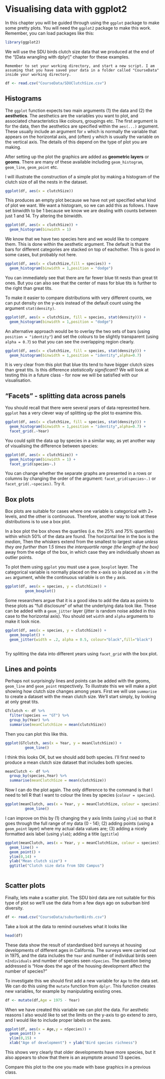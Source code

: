 # Visualising data with ggplot2


In this chapter you will be guided through using the `ggplot` package to make some pretty plots. You will need the `ggplot2` package to make this work. Remember, you can load packages like this:


```r
library(ggplot2)
```

We will use the SDU birds clutch size data that we produced at the end of the "[Data wrangling with dplyr]" chapter for these examples.


```block
Remember to set your working directory, and start a new script. I am assuming that you have saved your data in a folder called "CourseData" inside your working directory. 
```

```r
df <- read.csv("CourseData/SDUClutchSize.csv")
```

## Histograms

The `ggplot` function expects two main arguments (1) the data and (2) the **aesthetics**. The aesthetics are the variables you want to plot, and associated characteristics like colours, groupings etc. The first argument is for the data, then the aesthetics are specified within the `aes(...)` argument. These usually include an argument for `x` which is normally the variable that appears on the horizontal axis, and (often) `y` which is usually the variable on the vertical axis. The details of this depend on the type of plot you are making.

After setting up the plot the graphics are added as **geometric layers** or **geoms**. There are many of these available including `geom_histogram`, `geom_line`, `geom_point` etc.

I will illustrate the construction of a simple plot by making a histogram of the clutch size of all the nests in the dataset.

```r
ggplot(df, aes(x = clutchSize))
```

This produces an empty plot because we have not yet specified what kind of plot we want. We want a histogram, so we can add this as follows. I have set binwidth to be 1 because we know we are dealing with counts between just 1 and 14. Try altering the binwidth.

```r
ggplot(df, aes(x = clutchSize)) +
  geom_histogram(binwidth = 1)
```
We know that we have two species here and we would like to compare them. This is done within the aesthetic argument. The default is that the bars for different categories are stacked on top of eachother. This is good in some cases, but probably not here.

```r
ggplot(df, aes(x = clutchSize,fill = species)) +
  geom_histogram(binwidth = 1,position = "dodge")
```

You can immediately see that there are far fewer blue tit nests than great tit ones. But you can also see that the center of mass for blue tits is further to the right than great tits.

To make it easier to compare distributions with very different counts, we can put density on the y-axis instead of the default count using the argument `stat(density)`.


```r
ggplot(df, aes(x = clutchSize, fill = species, stat(density))) +
  geom_histogram(binwidth = 1,position = "dodge")
```

An alternative approach would be to overlay the two sets of bars (using `position = "identity"`) and set the colours to be slightly transparent (using `alpha = 0.7`) so that you can see the overlapping region clearly. 

```r
ggplot(df, aes(x = clutchSize, fill = species, stat(density))) +
  geom_histogram(binwidth = 1,position = "identity",alpha=0.7)
```

It is very clear from this plot that blue tits tend to have bigger clutch sizes than great tits. Is this difference *statistically significant*? We will look at testing this in a future class - for now we will be satisfied with our visualisation.

## "Facets" - splitting data across panels

You should recall that there were several years of data represnted here.
`ggplot` has a very clever way of splitting up the plot to examine this.

```r
ggplot(df, aes(x = clutchSize, fill = species, stat(density))) +
  geom_histogram(binwidth = 1,position = "identity",alpha=0.7) + 
  facet_grid(.~Year)
```

You could split the data up by species in a similar way, as yet another way of visualising the difference between species:

```r
ggplot(df, aes(x = clutchSize)) +
  geom_histogram(binwidth = 1) + 
  facet_grid(species~.)
```

You can change whether the separate graphs are presented in a rows or columns by changing the order of the argument: ` facet_grid(species~.)` or ` facet_grid(.~species)`. Try it.

## Box plots

Box plots are suitable for cases where one variable is categorical with 2+ levels, and the other is continuous. Therefore, another way to look at these distributions is to use a box plot.

In a box plot the box shows the quartiles (i.e. the 25% and 75% quantiles) within which 50% of the data are found. The horizontal line in the box is the *median*, Then the whiskers extend from the smallest to largest value *unless they are further than 1.5 times the interquartile range (the length of the box)* away from the edge of the box, in which case they are individually shown as outlier points.

To plot them using `ggplot` you must use a `geom_boxplot` layer. 
The categorical variable is normally placed on the x-axis so is placed as `x` in the `aes` argument, while the continuous variable is on the `y` axis.

```r
ggplot(df, aes(x = species, y = clutchSize)) +
         geom_boxplot()
```


Some researchers argue that it is a good idea to add the data as points to these plots as "full disclosure" of what the underlying data look like. These can be added with a `geom_jitter` layer (jitter is random noise added in this case to the horizontal axis). You should set `width` and `alpha` arguments to make it look nice.

```r
ggplot(df, aes(x = species, y = clutchSize)) +
  geom_boxplot() + 
  geom_jitter(width = .2, alpha = 0.5, colour="black",fill="black")
  
```


Try splitting the data into different years using `facet_grid` with the box plot.

## Lines and points

Perhaps not surprisingly lines and points can be added with the geoms, `geom_line` and `geom_point` respectively.
To illustrate this we will make a plot showing how clutch size changes among years.
First we will use `summarise` to create a dataset with the mean clutch size. We'll start simply, by looking at only great tits.


```r
GTclutch <- df %>% 
  filter(species == "GT") %>%
  group_by(Year) %>% 
  summarise(meanClutchSize = mean(clutchSize))
```

Then you can plot this like this.

```r
ggplot(GTclutch, aes(x = Year, y = meanClutchSize)) +
         geom_line()
```

I think this looks OK, but we should add both species. I'll first need to produce a mean clutch size dataset that includes both species.


```r
meanClutch <- df %>% 
  group_by(species,Year) %>% 
  summarise(meanClutchSize = mean(clutchSize))
```

Now I can do the plot again. The only difference to the command is that I need to tell R that I want to colour the lines by species (`colour = species`).

```r
ggplot(meanClutch, aes(x = Year, y = meanClutchSize, colour = species)) +
         geom_line()
```

I can improve on this by (1) changing the y axis limits (using `ylim`) so that it goes through the full range of my data (0 - 14); (2) adding points (using a `geom_point` layer) where my actual data values are; (3) adding a nicely formatted axis label (using `ylab`); adding a title (`ggtitle`)

```r
ggplot(meanClutch, aes(x = Year, y = meanClutchSize, colour = species)) +
  geom_line() + 
  geom_point() +
  ylim(0,14) + 
  ylab("Mean clutch size") +
  ggtitle("Clutch size data from SDU Campus")
  
```

## Scatter plots

Finally, lets make a scatter plot.
The SDU bird data are not suitable for this type of plot so we'll use the data from a few days ago on suburban bird diversity.

```r
df <- read.csv("CourseData/suburbanBirds.csv")
```

Take a look at the data to remind ourselves what it looks like

```r
head(df)
```

These data show the result of standardised bird surveys at housing developments of different ages in California. The surveys were carried out in 1975, and the data includes the `Year` and number of individual birds seen `nIndividuals` and number of species seen `nSpecies`. The question being addressed is "How does the age of the housing development affect the number of species?"

To investigate this we should first add a new variable for `Age` to the data set. We can do this using the `mutate` function from `dplyr`. This function creates new variables, for example by manipulating existing ones.

```r
df <- mutate(df,Age = 1975 - Year)
```

When we have created this variable we can plot the data. For aesthetic reasons I also would like to set the limits on the y-axis to go extend to zero, and I would like to include proper labels on the axes.

```r
ggplot(df, aes(x = Age,y = nSpecies)) + 
  geom_point() + 
  ylim(0,15) + 
  xlab("Age of development") + ylab("Bird species richness")
```

This shows very clearly that older developments have more species, but it also appears to show that there is an asymptote around 13 species.

Compare this plot to the one you made with base graphics in a previous class.

